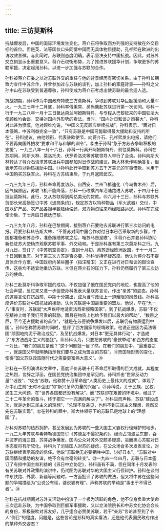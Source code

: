 ```yaml
---
---
---
```

title: 三访莫斯科
---




抗战爆发后，中国的国际环境发生变化，蒋介石将争取西方列强的支持放在外交目标的首位。但是英、法等国仅口头同情中国而无具体物质援助，孔祥熙在欧洲的出访收效甚微。与此同时，苏联则态度明确，表示坚决支持中国抗战。因此，对苏外交立刻显示出重要意义。蒋介石权衡形势，为了推进苏联援华计划，争取更多的苏联军援，决定起用孙科，以进一步加强与苏联的合作。

孙科被蒋介石委之以对苏联外交的重任与他的背景经历有密切关系。由于孙科长期致力宣传中苏合作，并曾参加过与苏联的谈判，加上孙科的家庭背景——孙科之父孙中山在苏联受到普遍尊敬，孙科使成为蒋介石考虑出使苏联的最合适人选。

抗战初期，孙科作为中国政府特使三方莫斯科，争取到苏联对华巨额援助和大量军火。一九三七年十二月底，孙科率傅秉常、吴尚鹰赴苏联进行第一次访问。秒科一行于一九三八年一月十三日抵达荷兰阿姆斯特丹，与专程从巴黎赶来的中国驻法大使顾维均会谈，交换对国内外形势的看法。当时，“国内对日和谈之风甚大”，孙科对此甚为愤慨，他对顾维均说，“中国义无反顾应继续抗战”。孙科表示，“面对日本侵略，中苏利益完全一致”，“只有苏联是中国可能取得最大援助和支持的所在”。孙科提议，由他领衔，代表驻欧使节，向蒋介石、孔祥熙发出电报，请他们不要再向国外拍发“要求和平与和解的训令”。⑫由于孙科“急于方苏去争取积极的支援”，一九三八年一月十六日，孙科一行离开阿姆斯特丹，前往莫斯科。孙科在苏期间，同斯大林、莫洛托夫、伏罗希洛夫等苏联领导人举行了会谈。孙科向斯大林转达了蒋介石请求苏联出兵中国参加对日作战的建议，斯大林未作明确答复，但表示苏将以物质援助中国。⑬孙科此行争取到苏方五千万美元的军事借款，⑭用于中国购买苏联军火。孙科在方苏结束后，于九月返回武汉。

一九三九年三月，孙科奉命再度访苏。自西安、兰州飞抵迪化（今乌鲁木齐）后，因气候原因，苏联飞机不能降落，孙科一行改乘汽车沿陆路进入苏联，于四月十日抵达莫斯科。此行，又从苏联得到两亿美元的贷款。⑮六月十三日，孙科与苏联外贸部长米高扬签订中苏《通商条约》，规定苏方以特种物品（军火武器）交付，中国以矿产品、农产品各担半数陆续偿还，双方物资往来均经陆路运送。孙科在完成使命后，于七月四日抵达巴黎。

一九三九年八月，孙科在巴黎期间，接到蒋介石要他去苏联进行第三次访问的电报。蒋要孙科转告斯大林，“不管苏对同中国合作对付日本已否采取新的步骤，中国都准备和苏合作，准备跟随苏联之后，唯苏马首是瞻”。⑯蒋介石并要孙科协助新任驻苏大使杨杰观察苏联军事、外交动和。于是孙科遂有第三次莫斯科之行。九月九日，签订了《中苏航空协定》，直到十月初，离苏途经欧洲返国，于十一月二十日回到重庆。对于第三次方苏是否必要，孙科曾持怀疑态度。他认为蒋介石不提具体合作方案，中国政府内某些圈子（指汪精卫）又正在进行对日和谈的舆论宣传，这些均不适宜他重访苏联。⑰但在蒋介石的压力下，孙科仍然履行了第三次访苏的使命。

孙科三赴莫斯科争取军援的成功，不仅加强了他在国民党内的地位，也提高了他的社会声望，反过来又进一步促使孙科发表大量联苏言论，作出“亲苏”的姿态。孙科的这类言论在抗战前、中期十分突出，成为当时政坛上一道耀眼的风景线。孙科高度评价苏联对中国抗战的援助，认为苏联是中国最重要的盟友。他说，早在“九一八”事变时，苏联就“大声疾呼地谴责法西斯侵略国家”。到了抗战爆发，苏联“不仅在精神上给予我们可贵的鼓励，而且在物质上也给予我们以最大的帮助”，“数目之巨，至今还占援助者的首位”，“就是在苏德战争爆发以后，苏联仍有物质运到中国”。孙科在称赞苏联的同时，批评了西方国家的绥靖政策。他说正是因为英法等国“顽固地拘泥于政治成见”，及至抗战爆发，对日本“更无具体行动”，才造成了“东方法西斯主义的猖狂”。⑱孙科认为，只要把苏联的“豪侠举动”和西方的态度一对比，“我们的朋友是谁？”这个问题就一目了然。在我们的朋友中，“最重要之一，就是国父早就明确指示我们要与之成为盟友的苏联”。⑲而国际形势的变化，使得“国父苏联政策随时代之需要更富伟大意义”。⑳

孙科在一系列演讲和文章中，高度评价苏联十月革命后所取得的巨大成就，其程度之热烈，言辞之浮丽，在国民党统治集团中是罕见的。孙科抨击“世界反动力量”“诋毁”、“攻击”苏联，他称赞十月革命是“人类历史上最伟大的成就”，体现了孙中山生前“无时不企图”的“新兴革命力量的兴起”。㉑孙科说，关于民族、民权、民生三大问题，在“世界各国都还没有解决”，而“苏联却在艰苦的环境中，经过了二十二年革命的备斗，终于把它一一完满的解决了”。孙科进而声称，苏联“建设成功，就是达到三民主义的理想”，“总理不及亲见，也料不到三民主义理想，竟然又先在苏联实现”。㉒在孙科的眼中，斯大林领导下的苏联已是地球上的“理想国”了。

孙科对苏联的热烈拥护，甚至发展到为苏联的一些大国主义霸权行径辩护的地步。一九三九年苏联与希特勒德国签订《苏德互不侵犯条约》，继而占领波兰东部，吞并波罗的海三国，苏芬战争爆发。国内公众对苏外交颇多疑惑，进而担心苏联对日本态度将有所软化。孙科为了消除国人对苏的疑虑，在公众场合多次发表言论，对苏联继续表示高度的信任。他说“苏联绝无必要牺牲中国，讨好日本”，“苏联对中国同情和援助的友谊，绝不会有丝毫的转变”。㉓一九四一年四月，苏联与日本签订了有损中国主权利益的《苏日中立协定》，孙科虽有不满，但在同年十月发表的有关苏联对外政策的演讲中，仍试图为苏联对华的大国主义行径辩护。孙科在谈判中东铁路、外蒙、新疆等问题时，一方面批评了苏联的做法，但又将中苏在这些问题的争端描绘为“公说公有理，婆说婆有理”，声称苏联的举动是“事出于不得已者”。㉔

孙科在抗战期间对苏外交活动中扮演了一个极为活跃的角色，他不仅身负重大使命三次远赴苏联，为中国争取到巨额军事援助，又以立法院院长和中苏文化协会会长的身份，积极鼓吹对苏友好，几乎逢会必赞美苏联，若干“亲苏”言论甚至到了令人“侧目”的程度。问题是，这些言论是孙科的真实看法，还是他代表国民政府作出的某种外交姿态？